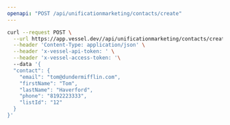 ```yaml
---
openapi: "POST /api/unificationmarketing/contacts/create"
---
```


<RequestExample>

```bash Request
curl --request POST \
  --url https://app.vessel.dev//api/unificationmarketing/contacts/create \
  --header 'Content-Type: application/json' \
  --header 'x-vessel-api-token: ' \
  --header 'x-vessel-access-token: '\ 
  --data '{
  "contact": {
    "email": "tom@dundermifflin.com",
    "firstName": "Tom",
    "lastName": "Haverford",
    "phone": "8192223333",
    "listId": "12"
  }
}'
```

</RequestExample>


      